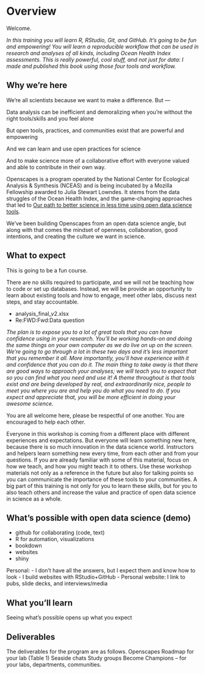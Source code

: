# Overview {#overview}

Welcome. 

*In this training you will learn R, RStudio, Git, and GitHub. It's going to be fun and empowering! You will learn a reproducible workflow that can be used in research and analyses of all kinds, including Ocean Health Index assessments. This is really powerful, cool stuff, and not just for data: I made and published this book using those four tools and workflow.*

## Why we're here

We're all scientists because we want to make a difference. But —

Data analysis can be inefficient and demoralizing when you’re without the right tools/skills and you feel alone

But open tools, practices, and communities exist that are powerful and empowering

And we can learn and use open practices for science

And to make science more of a collaborative effort with everyone valued and able to contribute in their own way.

Openscapes is a program operated by the National Center for Ecological Analysis & Synthesis (NCEAS) and is being incubated by a Mozilla Fellowship awarded to Julia Stewart Lowndes. It stems from the data struggles of the Ocean Health Index, and the game-changing approaches that led to [Our path to better science in less time using open data science tools](https://www.nature.com/articles/s41559-017-0160).

We've been building Openscapes from an open data science angle, but along with that comes the mindset of openness, collaboration, good intentions, and creating the culture we want in science. 

## What to expect

This is going to be a fun course.  

There are no skills required to participate, and we will not be teaching how to code or set up databases. Instead, we will be provide an opportunity to learn about existing tools and how to engage, meet other labs, discuss next steps, and stay accountable.

- analysis_final_v2.xlsx
- Re:FWD:Fwd:Data question

*The plan is to expose you to a lot of great tools that you can have confidence using in your research. You'll be working hands-on and doing the same things on your own computer as we do live on up on the screen. We're going to go through a lot in these two days and it's less important that you remember it all. More importantly, you'll have experience with it and confidence that you can do it. The main thing to take away is that there are good ways to approach your analyses; we will teach you to expect that so you can find what you need and use it! A theme throughout is that tools exist and are being developed by real, and extraordinarily nice, people to meet you where you are and help you do what you need to do. If you expect and appreciate that, you will be more efficient in doing your awesome science.*

You are all welcome here, please be respectful of one another. You are encouraged to help each other. 

Everyone in this workshop is coming from a different place with different experiences and expectations. But everyone will learn something new here, because there is so much innovation in the data science world. Instructors and helpers learn something new every time, from each other and from your questions. If you are already familiar with some of this material, focus on how we teach, and how you might teach it to others. Use these workshop materials not only as a reference in the future but also for talking points so you can communicate the importance of these tools to your communities. A big part of this training is not only for you to learn these skills, but for you to also teach others and increase the value and practice of open data science in science as a whole. 

## What's possible with open data science (demo)

- github for collaborating (code, text)
- R for automation, visualizations
- bookdown
- websites
- shiny

Personal:
- I don't have all the answers, but I expect them and know how to look
- I build websites with RStudio+GitHub
- Personal website: I link to pubs, slide decks, and interviews/media

## What you'll learn

Seeing what's possible opens up what you expect

## Deliverables

The deliverables for the program are as follows. 
Openscapes Roadmap for your lab (Table 1)
Seaside chats
Study groups
Become Champions – for your labs, departments, communities.




